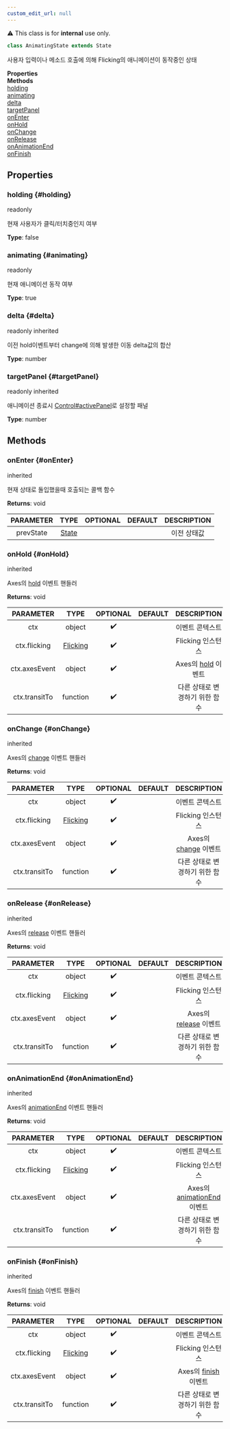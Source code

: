 ```yaml
---
custom_edit_url: null
---
```


<div className="notification is-warning my-2">⚠️ This class is for <strong>internal</strong> use only.</div>

```ts
class AnimatingState extends State
```
사용자 입력이나 메소드 호출에 의해 Flicking의 애니메이션이 동작중인 상태

<div className="container">
  <div className="row mb-2"><div className="col col--6"><strong>Properties</strong></div><div className="col col--6"><strong>Methods</strong></div></div>
  <div className="row"><div className="col col--6"><a href="#holding">holding</a><br/><a href="#animating">animating</a><br/><a href="#delta">delta</a><br/><a href="#targetPanel">targetPanel</a></div><div className="col col--6"><a href="#onEnter">onEnter</a><br/><a href="#onHold">onHold</a><br/><a href="#onChange">onChange</a><br/><a href="#onRelease">onRelease</a><br/><a href="#onAnimationEnd">onAnimationEnd</a><br/><a href="#onFinish">onFinish</a></div></div>
</div>

## Properties

### holding {#holding}

<div className="bulma-tags">
  <span className="bulma-tag is-warning">readonly</span>
</div>

현재 사용자가 클릭/터치중인지 여부

**Type**: false

### animating {#animating}

<div className="bulma-tags">
  <span className="bulma-tag is-warning">readonly</span>
</div>

현재 애니메이션 동작 여부

**Type**: true

### delta {#delta}

<div className="bulma-tags">
  <span className="bulma-tag is-warning">readonly</span>
  <span className="bulma-tag is-danger">inherited</span>
</div>

이전 hold이벤트부터 change에 의해 발생한 이동 delta값의 합산

**Type**: number

### targetPanel {#targetPanel}

<div className="bulma-tags">
  <span className="bulma-tag is-warning">readonly</span>
  <span className="bulma-tag is-danger">inherited</span>
</div>

애니메이션 종료시 [Control#activePanel](Control#activePanel)로 설정할 패널

**Type**: number

## Methods

### onEnter {#onEnter}

<div className="bulma-tags">
  <span className="bulma-tag is-danger">inherited</span>
</div>

현재 상태로 돌입했을때 호출되는 콜백 함수

**Returns**: void

|PARAMETER|TYPE|OPTIONAL|DEFAULT|DESCRIPTION|
|:---:|:---:|:---:|:---:|:---:|
|prevState|[State](State)|||이전 상태값|

### onHold {#onHold}

<div className="bulma-tags">
  <span className="bulma-tag is-danger">inherited</span>
</div>

Axes의 [hold](https://naver#github#io/egjs-axes/release/latest/doc/eg#Axes#html#event-hold) 이벤트 핸들러

**Returns**: void

|PARAMETER|TYPE|OPTIONAL|DEFAULT|DESCRIPTION|
|:---:|:---:|:---:|:---:|:---:|
|ctx|object|✔️||이벤트 콘텍스트|
|ctx.flicking|[Flicking](Flicking)|✔️||Flicking 인스턴스|
|ctx.axesEvent|object|✔️||Axes의 [hold](https://naver#github#io/egjs-axes/release/latest/doc/eg#Axes#html#event-hold) 이벤트|
|ctx.transitTo|function|✔️||다른 상태로 변경하기 위한 함수|

### onChange {#onChange}

<div className="bulma-tags">
  <span className="bulma-tag is-danger">inherited</span>
</div>

Axes의 [change](https://naver#github#io/egjs-axes/release/latest/doc/eg#Axes#html#event-change) 이벤트 핸들러

**Returns**: void

|PARAMETER|TYPE|OPTIONAL|DEFAULT|DESCRIPTION|
|:---:|:---:|:---:|:---:|:---:|
|ctx|object|✔️||이벤트 콘텍스트|
|ctx.flicking|[Flicking](Flicking)|✔️||Flicking 인스턴스|
|ctx.axesEvent|object|✔️||Axes의 [change](https://naver#github#io/egjs-axes/release/latest/doc/eg#Axes#html#event-change) 이벤트|
|ctx.transitTo|function|✔️||다른 상태로 변경하기 위한 함수|

### onRelease {#onRelease}

<div className="bulma-tags">
  <span className="bulma-tag is-danger">inherited</span>
</div>

Axes의 [release](https://naver#github#io/egjs-axes/release/latest/doc/eg#Axes#html#event-release) 이벤트 핸들러

**Returns**: void

|PARAMETER|TYPE|OPTIONAL|DEFAULT|DESCRIPTION|
|:---:|:---:|:---:|:---:|:---:|
|ctx|object|✔️||이벤트 콘텍스트|
|ctx.flicking|[Flicking](Flicking)|✔️||Flicking 인스턴스|
|ctx.axesEvent|object|✔️||Axes의 [release](https://naver#github#io/egjs-axes/release/latest/doc/eg#Axes#html#event-release) 이벤트|
|ctx.transitTo|function|✔️||다른 상태로 변경하기 위한 함수|

### onAnimationEnd {#onAnimationEnd}

<div className="bulma-tags">
  <span className="bulma-tag is-danger">inherited</span>
</div>

Axes의 [animationEnd](https://naver#github#io/egjs-axes/release/latest/doc/eg#Axes#html#event-animationEnd) 이벤트 핸들러

**Returns**: void

|PARAMETER|TYPE|OPTIONAL|DEFAULT|DESCRIPTION|
|:---:|:---:|:---:|:---:|:---:|
|ctx|object|✔️||이벤트 콘텍스트|
|ctx.flicking|[Flicking](Flicking)|✔️||Flicking 인스턴스|
|ctx.axesEvent|object|✔️||Axes의 [animationEnd](https://naver#github#io/egjs-axes/release/latest/doc/eg#Axes#html#event-animationEnd) 이벤트|
|ctx.transitTo|function|✔️||다른 상태로 변경하기 위한 함수|

### onFinish {#onFinish}

<div className="bulma-tags">
  <span className="bulma-tag is-danger">inherited</span>
</div>

Axes의 [finish](https://naver#github#io/egjs-axes/release/latest/doc/eg#Axes#html#event-finish) 이벤트 핸들러

**Returns**: void

|PARAMETER|TYPE|OPTIONAL|DEFAULT|DESCRIPTION|
|:---:|:---:|:---:|:---:|:---:|
|ctx|object|✔️||이벤트 콘텍스트|
|ctx.flicking|[Flicking](Flicking)|✔️||Flicking 인스턴스|
|ctx.axesEvent|object|✔️||Axes의 [finish](https://naver#github#io/egjs-axes/release/latest/doc/eg#Axes#html#event-finish) 이벤트|
|ctx.transitTo|function|✔️||다른 상태로 변경하기 위한 함수|

